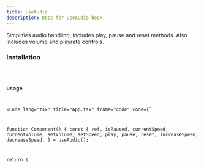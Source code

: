 ```yaml
---
title: useAudio
description: Docs for useAudio hook.
---
```



Simplifies audio handling, includes play, pause and reset methods. Also includes volume and playrate controls.

### Installation
<Code code="npx rabbithook@latest add use-audio" lang="bash" frame={false} />

### Usage
<Code
  lang="tsx"
  title="App.tsx"
  frame="code"
  code={`

function Component() {
  const {
    ref,
    isPaused,
    currentSpeed,
    currentVolume,
    setVolume,
    setSpeed,
    play,
    pause,
    reset,
    increaseSpeed,
    decreaseSpeed,
  } = useAudio();

  return (
    <div>
      <audio ref={ref} src="..." />

      <button onClick={play}>Play</button>
      <button onClick={pause}>Pause</button>
      <button onClick={reset}>Reset</button>
      <button onClick={decreaseSpeed}>Decrease Speed</button>
      <button onClick={increaseSpeed}>Increase Speed</button>
      <input
        type="range"
        min="0"
        max="1"
        step="0.01"
        value={currentVolume}
        onChange={(e) => setVolume(e.target.value)}
      />
      <input
        type="range"
        min="0.5"
        max="2"
        step="0.1"
        value={currentSpeed}
        onChange={(e) => setSpeed(e.target.value)}
      />
    </div>
    )
}
`}
/>

### Code
<Tabs>
  <TabItem label="Typescript">
    <Code
      lang="ts"ß
      title="use-async.ts"
      frame="code"
      code={hookTypescript}
    />
  </TabItem>
  <TabItem label="Javascript">
    <Code
      lang="js"
      title="use-async.js"
      frame="code"
      code={hookJavascript}
    />
  </TabItem>
</Tabs>

